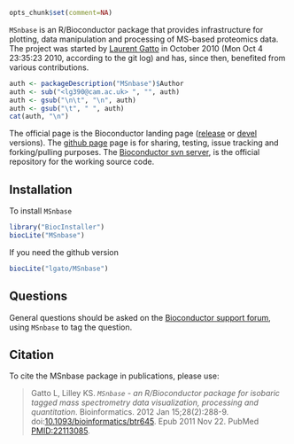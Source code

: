 ```r
opts_chunk$set(comment=NA)
```

`MSnbase` is an R/Bioconductor package that provides infrastructure
for plotting, data manipulation and processing of MS-based proteomics
data. The project was started by
[Laurent Gatto](http://lgatto.github.io/) in October 2010 (Mon Oct 4
23:35:23 2010, according to the git log) and has, since then,
benefited from various contributions. 

```r
auth <- packageDescription("MSnbase")$Author
auth <- sub("<lg390@cam.ac.uk> ", "", auth)
auth <- gsub("\n\t", "\n", auth)
auth <- gsub("\t", " ", auth)
cat(auth, "\n")
```

The official page is the Bioconductor landing page
([release](http://www.bioconductor.org/packages/release/bioc/html/MSnbase.html)
or
[devel](http://www.bioconductor.org/packages/devel/bioc/html/MSnbase.html)
versions). The [github page](https://github.com/lgatto/MSnbase) page
is for sharing, testing, issue tracking and forking/pulling
purposes. The
[Bioconductor svn server](https://hedgehog.fhcrc.org/bioconductor/trunk/madman/Rpacks/),
is the official repository for the working source code.

## Installation

To install `MSnbase`

```r
library("BiocInstaller")
biocLite("MSnbase")
```

If you need the github version

```r
biocLite("lgato/MSnbase")
```

## Questions

General questions should be asked on the
[Bioconductor support forum](https://support.bioconductor.org/), using
`MSnbase` to tag the question.

## Citation

To cite the MSnbase package in publications, please use:

> Gatto L, Lilley KS. *`MSnbase` - an R/Bioconductor package for
> isobaric tagged mass spectrometry data visualization, processing and
> quantitation*. Bioinformatics. 2012 Jan
> 15;28(2):288-9. doi:[10.1093/bioinformatics/btr645](http://bioinformatics.oxfordjournals.org/content/28/2/288.long). Epub
> 2011 Nov 22.  PubMed
> [PMID:22113085](http://www.ncbi.nlm.nih.gov/pubmed/22113085).



